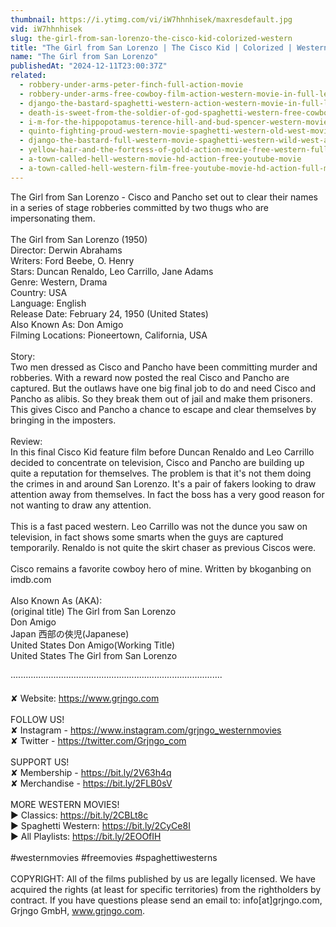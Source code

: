 ```yaml
---
thumbnail: https://i.ytimg.com/vi/iW7hhnhisek/maxresdefault.jpg
vid: iW7hhnhisek
slug: the-girl-from-san-lorenzo-the-cisco-kid-colorized-western
title: "The Girl from San Lorenzo | The Cisco Kid | Colorized | Western"
name: "The Girl from San Lorenzo"
publishedAt: "2024-12-11T23:00:37Z"
related:
  - robbery-under-arms-peter-finch-full-action-movie
  - robbery-under-arms-free-cowboy-film-action-western-movie-in-full-length
  - django-the-bastard-spaghetti-western-action-western-movie-in-full-length
  - death-is-sweet-from-the-soldier-of-god-spaghetti-western-free-cowboy-film
  - i-m-for-the-hippopotamus-terence-hill-and-bud-spencer-western-movie
  - quinto-fighting-proud-western-movie-spaghetti-western-old-west-movie-cowboys
  - django-the-bastard-full-western-movie-spaghetti-western-wild-west-action
  - yellow-hair-and-the-fortress-of-gold-action-movie-free-western-full-length
  - a-town-called-hell-western-movie-hd-action-free-youtube-movie
  - a-town-called-hell-western-film-free-youtube-movie-hd-action-full-movie
---
```


The Girl from San Lorenzo - Cisco and Pancho set out to clear their names in a series of stage robberies committed by two thugs who are impersonating them.<br />
<br />
The Girl from San Lorenzo (1950)<br />
Director: Derwin Abrahams<br />
Writers: Ford Beebe, O. Henry<br />
Stars: Duncan Renaldo, Leo Carrillo, Jane Adams<br />
Genre: Western, Drama<br />
Country: USA<br />
Language: English<br />
Release Date: February 24, 1950 (United States)<br />
Also Known As: Don Amigo<br />
Filming Locations: Pioneertown, California, USA<br />
<br />
Story:<br />
Two men dressed as Cisco and Pancho have been committing murder and robberies. With a reward now posted the real Cisco and Pancho are captured. But the outlaws have one big final job to do and need Cisco and Pancho as alibis. So they break them out of jail and make them prisoners. This gives Cisco and Pancho a chance to escape and clear themselves by bringing in the imposters.<br />
<br />
Review:<br />
In this final Cisco Kid feature film before Duncan Renaldo and Leo Carrillo decided to concentrate on television, Cisco and Pancho are building up quite a reputation for themselves. The problem is that it's not them doing the crimes in and around San Lorenzo. It's a pair of fakers looking to draw attention away from themselves. In fact the boss has a very good reason for not wanting to draw any attention.<br />
<br />
This is a fast paced western. Leo Carrillo was not the dunce you saw on television, in fact shows some smarts when the guys are captured temporarily. Renaldo is not quite the skirt chaser as previous Ciscos were.<br />
<br />
Cisco remains a favorite cowboy hero of mine. Written by bkoganbing on imdb.com<br />
<br />
Also Known As (AKA):<br />
(original title) The Girl from San Lorenzo<br />
Don Amigo<br />
Japan 西部の俠児(Japanese)<br />
United States Don Amigo(Working Title)<br />
United States The Girl from San Lorenzo<br />
<br />
····················································································<br />
<br />
✘ Website: https://www.grjngo.com<br />
<br />
FOLLOW US!<br />
✘ Instagram - https://www.instagram.com/grjngo_westernmovies<br />
✘ Twitter - https://twitter.com/Grjngo_com<br />
<br />
SUPPORT US!<br />
✘ Membership - https://bit.ly/2V63h4q<br />
✘ Merchandise - https://bit.ly/2FLB0sV<br />
<br />
MORE WESTERN MOVIES! <br />
► Classics: https://bit.ly/2CBLt8c <br />
► Spaghetti Western: https://bit.ly/2CyCe8I <br />
► All Playlists: https://bit.ly/2EOOfIH <br />
<br />
#westernmovies #freemovies #spaghettiwesterns<br />
<br />
COPYRIGHT: All of the films published by us are legally licensed. We have acquired the rights (at least for specific territories) from the rightholders by contract. If you have questions please send an email to: info[at]grjngo.com, Grjngo GmbH, www.grjngo.com.